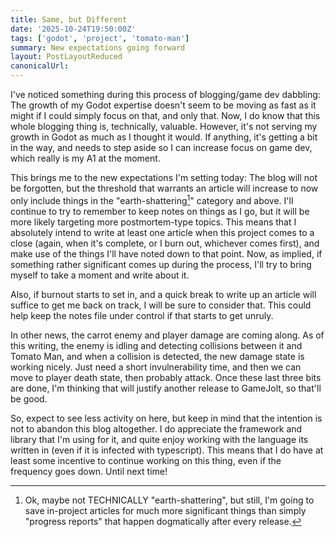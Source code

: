 ```yaml
---
title: Same, but Different
date: '2025-10-24T19:50:00Z'
tags: ['godot', 'project', 'tomato-man']
summary: New expectations going forward
layout: PostLayoutReduced
canonicalUrl:
---
```


I've noticed something during this process of blogging/game dev dabbling: The growth of my Godot expertise doesn't seem to
be moving as fast as it might if I could simply focus on that, and only that. Now, I do know that this whole blogging thing
is, technically, valuable. However, it's not serving my growth in Godot as much as I thought it would. If anything, it's
getting a bit in the way, and needs to step aside so I can increase focus on game dev, which really is my A1 at the moment.

This brings me to the new expectations I'm setting today: The blog will not be forgotten, but the threshold that warrants an
article will increase to now only include things in the "earth-shattering[^1]" category and above. I'll continue to try to
remember to keep notes on things as I go, but it will be more likely targeting more postmortem-type topics. This means
that I absolutely intend to write at least one article when this project comes to a close (again, when it's complete, or
I burn out, whichever comes first), and make use of the things I'll have noted down to that point. Now, as implied, if
something rather significant comes up during the process, I'll try to bring myself to take a moment and write about it.

Also, if burnout starts to set in, and a quick break to write up an article will suffice to get me back on track, I will be
sure to consider that. This could help keep the notes file under control if that starts to get unruly.

In other news, the carrot enemy and player damage are coming along. As of this writing, the enemy is idling and detecting
collisions between it and Tomato Man, and when a collision is detected, the new damage state is working nicely. Just need a
short invulnerability time, and then we can move to player death state, then probably attack. Once these last three bits
are done, I'm thinking that will justify another release to GameJolt, so that'll be good.

So, expect to see less activity on here, but keep in mind that the intention is not to abandon this blog altogether. I do
appreciate the framework and library that I'm using for it, and quite enjoy working with the language its written in (even if
it is infected with typescript). This means that I do have at least some incentive to continue working on this thing, even
if the frequency goes down. Until next time!

[^1]:
    Ok, maybe not TECHNICALLY "earth-shattering", but still, I'm going to save in-project articles for much more
    significant things than simply "progress reports" that happen dogmatically[^2] after every release.

[^2]:
    Which brings me to another point: I tend to be very averse to dogmatism, and I've also started to detect a bit of that
    with this whole blogging thing. So, there's really two main reasons I'm dialing this stuff back a bit to allow more focus on
    Godot dev.
